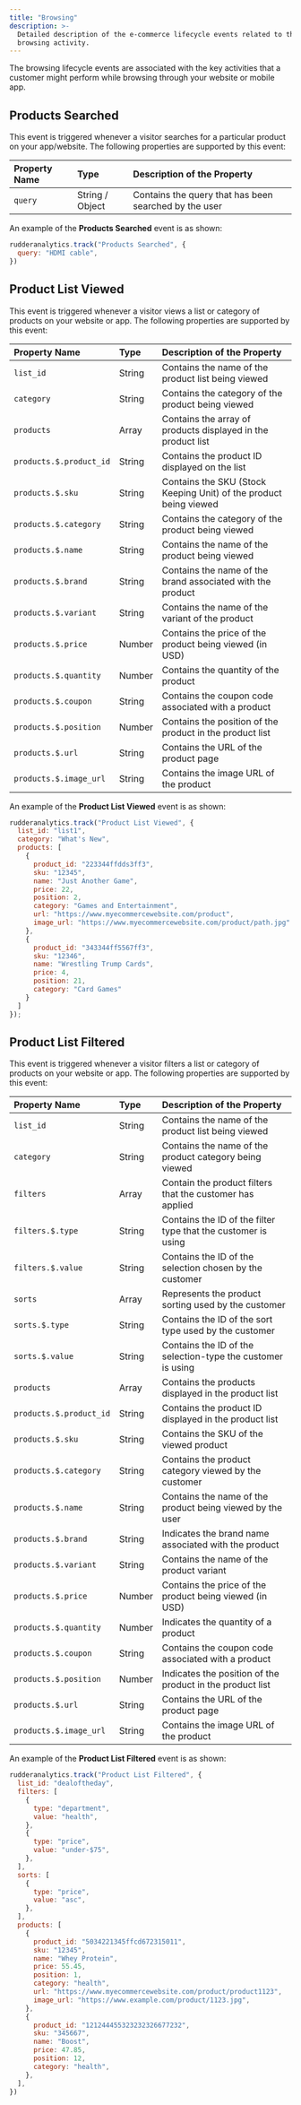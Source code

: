 ```yaml
---
title: "Browsing"
description: >-
  Detailed description of the e-commerce lifecycle events related to the customer's
  browsing activity.
---
```


The browsing lifecycle events are associated with the key activities that a customer might perform while browsing through your website or mobile app.

## Products Searched

This event is triggered whenever a visitor searches for a particular product on your app/website. The following properties are supported by this event:

| **Property Name** | **Type**        | **Description of the Property**                       |
| :---------------- | :-------------- | :---------------------------------------------------- |
| `query`           | String / Object | Contains the query that has been searched by the user |

An example of the **Products Searched** event is as shown:

```javascript
rudderanalytics.track("Products Searched", {
  query: "HDMI cable",
})
```

## Product List Viewed

This event is triggered whenever a visitor views a list or category of products on your website or app. The following properties are supported by this event:

| **Property Name**       | **Type** | **Description of the Property**                                     |
| :---------------------- | :------- | :------------------------------------------------------------------ |
| `list_id`               | String   | Contains the name of the product list being viewed                  |
| `category`              | String   | Contains the category of the product being viewed                   |
| `products`              | Array    | Contains the array of products displayed in the product list        |
| `products.$.product_id` | String   | Contains the product ID displayed on the list                       |
| `products.$.sku`        | String   | Contains the SKU \(Stock Keeping Unit\) of the product being viewed |
| `products.$.category`   | String   | Contains the category of the product being viewed                   |
| `products.$.name`       | String   | Contains the name of the product being viewed                       |
| `products.$.brand`      | String   | Contains the name of the brand associated with the product          |
| `products.$.variant`    | String   | Contains the name of the variant of the product                     |
| `products.$.price`      | Number   | Contains the price of the product being viewed \(in USD\)           |
| `products.$.quantity`   | Number   | Contains the quantity of the product                                |
| `products.$.coupon`     | String   | Contains the coupon code associated with a product                  |
| `products.$.position`   | Number   | Contains the position of the product in the product list            |
| `products.$.url`        | String   | Contains the URL of the product page                                |
| `products.$.image_url`  | String   | Contains the image URL of the product                               |

An example of the **Product List Viewed** event is as shown:

```javascript
rudderanalytics.track("Product List Viewed", {
  list_id: "list1",
  category: "What's New",
  products: [
    {
      product_id: "223344ffdds3ff3",
      sku: "12345",
      name: "Just Another Game",
      price: 22,
      position: 2,
      category: "Games and Entertainment",
      url: "https://www.myecommercewebsite.com/product",
      image_url: "https://www.myecommercewebsite.com/product/path.jpg"
    },
    {
      product_id: "343344ff5567ff3",
      sku: "12346",
      name: "Wrestling Trump Cards",
      price: 4,
      position: 21,
      category: "Card Games"
    }
  ]
});
```

## Product List Filtered

This event is triggered whenever a visitor filters a list or category of products on your website or app. The following properties are supported by this event:

| **Property Name**       | **Type** | **Description of the Property**                               |
| :---------------------- | :------- | :------------------------------------------------------------ |
| `list_id`               | String   | Contains the name of the product list being viewed            |
| `category`              | String   | Contains the name of the product category being viewed        |
| `filters`               | Array    | Contain the product filters that the customer has applied     |
| `filters.$.type`        | String   | Contains the ID of the filter type that the customer is using |
| `filters.$.value`       | String   | Contains the ID of the selection chosen by the customer       |
| `sorts`                 | Array    | Represents the product sorting used by the customer           |
| `sorts.$.type`          | String   | Contains the ID of the sort type used by the customer         |
| `sorts.$.value`         | String   | Contains the ID of the selection-type the customer is using   |
| `products`              | Array    | Contains the products displayed in the product list           |
| `products.$.product_id` | String   | Contains the product ID displayed in the product list         |
| `products.$.sku`        | String   | Contains the SKU of the viewed product                        |
| `products.$.category`   | String   | Contains the product category viewed by the customer          |
| `products.$.name`       | String   | Contains the name of the product being viewed by the user     |
| `products.$.brand`      | String   | Indicates the brand name associated with the product          |
| `products.$.variant`    | String   | Contains the name of the product variant                      |
| `products.$.price`      | Number   | Contains the price of the product being viewed \(in USD\)     |
| `products.$.quantity`   | Number   | Indicates the quantity of a product                           |
| `products.$.coupon`     | String   | Contains the coupon code associated with a product            |
| `products.$.position`   | Number   | Indicates the position of the product in the product list     |
| `products.$.url`        | String   | Contains the URL of the product page                          |
| `products.$.image_url`  | String   | Contains the image URL of the product                         |

An example of the **Product List Filtered** event is as shown:

```javascript
rudderanalytics.track("Product List Filtered", {
  list_id: "dealoftheday",
  filters: [
    {
      type: "department",
      value: "health",
    },
    {
      type: "price",
      value: "under-$75",
    },
  ],
  sorts: [
    {
      type: "price",
      value: "asc",
    },
  ],
  products: [
    {
      product_id: "5034221345ffcd672315011",
      sku: "12345",
      name: "Whey Protein",
      price: 55.45,
      position: 1,
      category: "health",
      url: "https://www.myecommercewebsite.com/product/product1123",
      image_url: "https://www.example.com/product/1123.jpg",
    },
    {
      product_id: "121244455323232326677232",
      sku: "345667",
      name: "Boost",
      price: 47.85,
      position: 12,
      category: "health",
    },
  ],
})
```